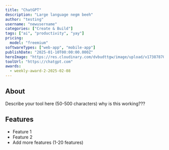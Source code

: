---
title: "ChatGPT"
description: "Large language negm beeh"
author: "testing"
username: "newusername"
categories: ["Create & Build"]
tags: ["ai", "productivity", "yay"]
pricing:
  model: "freemium"
softwareTypes: ["web-app", "mobile-app"]
publishDate: "2025-01-10T00:00:00.000Z"
heroImage: "https://res.cloudinary.com/dvbudttgw/image/upload/v1738787022/wsykici9saddpwaasy6z.png"
toolUrl: "https://chatgpt.com"
awards:
  - weekly-award-2-2025-02-08
---
## About
Describe your tool here (50-500 characters) why is this working???

## Features
- Feature 1
- Feature 2
- Add more features (1-20 features)
